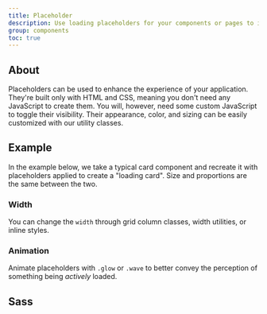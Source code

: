 ```yaml
---
title: Placeholder
description: Use loading placeholders for your components or pages to indicate something may still be loading.
group: components
toc: true
---
```


## About

Placeholders can be used to enhance the experience of your application. They're built only with HTML and CSS, meaning you don't need any JavaScript to create them. You will, however, need some custom JavaScript to toggle their visibility. Their appearance, color, and sizing can be easily customized with our utility classes.

## Example

In the example below, we take a typical card component and recreate it with placeholders applied to create a "loading card". Size and proportions are the same between the two.
<Snippet lang="html">
    <div class="placeholder" aria-hidden="true">
        <div class="row">
            <div class="col-4">
                <span class="el lg"></span>
            </div>
        </div>
        <span class="el"></span>
        <span class="el"></span>
        <span class="el"></span>
        <span class="el"></span>
        <span class="el"></span>
    </div>
</Snippet>
### Width

You can change the `width` through grid column classes, width utilities, or inline styles.
<Snippet lang="html">
    <div class="placeholder" aria-hidden="true">
        <span class="el"></span>
        <span class="el"></span>
        <span class="el" style="width: 25%;"></span>
    </div>
</Snippet>
### Animation

Animate placeholders with `.glow` or `.wave` to better convey the perception of something being _actively_ loaded.
<Snippet lang="html">
    <p class="placeholder glow">
        <span class="el"></span>
        <span class="el"></span>
        <span class="el"></span>
    </p>
</Snippet>
<Snippet lang="html">
    <p class="placeholder wave">
        <span class="el"></span>
        <span class="el"></span>
        <span class="el"></span>
    </p>
</Snippet>
## Sass
